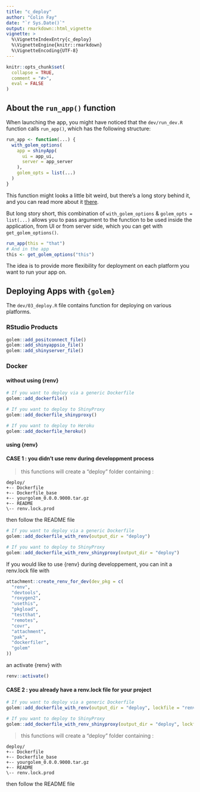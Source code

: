 ```yaml
---
title: "c_deploy"
author: "Colin Fay"
date: "`r Sys.Date()`"
output: rmarkdown::html_vignette
vignette: >
  %\VignetteIndexEntry{c_deploy}
  %\VignetteEngine{knitr::rmarkdown}
  %\VignetteEncoding{UTF-8}
---
```


<script type="text/javascript">
$(document).ready(function () {
  window.initializeCodeFolding("show" === "show");
});
</script>

```r
knitr::opts_chunk$set(
  collapse = TRUE,
  comment = "#>",
  eval = FALSE
)
```

## About the `run_app()` function

When launching the app, you might have noticed that the `dev/run_dev.R` function calls `run_app()`, which has the following structure:

```r
run_app <- function(...) {
  with_golem_options(
    app = shinyApp(
      ui = app_ui,
      server = app_server
    ),
    golem_opts = list(...)
  )
}
```

This function might looks a little bit weird, but there's a long story behind it, and you can read more about it [there](https://rtask.thinkr.fr/shinyapp-runapp-shinyappdir-difference/).

But long story short, this combination of `with_golem_options` & `golem_opts = list(...)` allows you to pass argument to the function to be used inside the application, from UI or from server side, which you can get with `get_golem_options()`.

```r
run_app(this = "that")
# And in the app
this <- get_golem_options("this")
```

The idea is to provide more flexibility for deployment on each platform you want to run your app on.

## Deploying Apps with `{golem}`

The `dev/03_deploy.R` file contains function for deploying on various platforms. 

### RStudio Products

```r
golem::add_positconnect_file()
golem::add_shinyappsio_file()
golem::add_shinyserver_file()
```


### Docker 

#### without using {renv}



```r
# If you want to deploy via a generic Dockerfile
golem::add_dockerfile()

# If you want to deploy to ShinyProxy
golem::add_dockerfile_shinyproxy()

# If you want to deploy to Heroku
golem::add_dockerfile_heroku()
```

#### using {renv}


#### CASE 1 : you didn't use renv during developpment process


> this functions will create a "deploy" folder containing : 

```
deploy/
+-- Dockerfile
+-- Dockerfile_base
+-- yourgolem_0.0.0.9000.tar.gz
+-- README
\-- renv.lock.prod
```

then follow the README file


```r
# If you want to deploy via a generic Dockerfile
golem::add_dockerfile_with_renv(output_dir = "deploy")

# If you want to deploy to ShinyProxy
golem::add_dockerfile_with_renv_shinyproxy(output_dir = "deploy")
```

If you would like to use {renv} during developpement, you can init a renv.lock file with

```r
attachment::create_renv_for_dev(dev_pkg = c(
  "renv",
  "devtools",
  "roxygen2",
  "usethis",
  "pkgload",
  "testthat",
  "remotes",
  "covr",
  "attachment",
  "pak",
  "dockerfiler",
  "golem"
))
```
an activate {renv} with

```r
renv::activate()
```





#### CASE 2 : you already have a renv.lock file for your project


```r

# If you want to deploy via a generic Dockerfile
golem::add_dockerfile_with_renv(output_dir = "deploy", lockfile = "renv.lock")

# If you want to deploy to ShinyProxy
golem::add_dockerfile_with_renv_shinyproxy(output_dir = "deploy", lockfile = "renv.lock")
```

> this functions will create a "deploy" folder containing : 

```
deploy/
+-- Dockerfile
+-- Dockerfile_base
+-- yourgolem_0.0.0.9000.tar.gz
+-- README
\-- renv.lock.prod
```

then follow the README file
